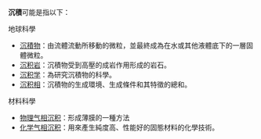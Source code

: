 '''沉積'''可能是指以下：

; 地球科學
* [[沉積物|沉積物]]：由流體流動所移動的微粒，並最終成為在水或其他液體底下的一層固體微粒。
* [[沉积岩|沉积岩]]：沉積物受到高壓的成岩作用形成的岩石。
* [[沉积学|沉积学]]：為研究沉積物的科學。
* [[沉积相|沉积相]]：沉積物的生成環境、生成條件和其特徵的總和。

; 材料科學
* [[物理气相沉积|物理气相沉积]]：形成薄膜的一種方法
* [[化学气相沉积|化学气相沉积]]：用來產生純度高、性能好的固態材料的化學技術。

{{消歧义|C|Cat=二字消歧义}}